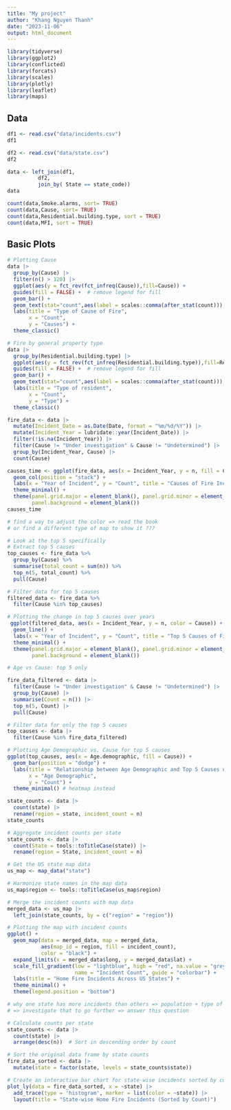 ```yaml
---
title: "My project"
author: "Khang Nguyen Thanh"
date: "2023-11-06"
output: html_document
---
```


```r
library(tidyverse)
library(ggplot2)
library(conflicted)
library(forcats)
library(scales)
library(plotly)
library(leaflet)
library(maps)
```

## Data

```r
df1 <- read.csv("data/incidents.csv")
df1 
```

```r
df2 <- read.csv("data/state.csv")
df2
```

```r
data <- left_join(df1,
          df2, 
          join_by( State == state_code)) 
data

```

```r
count(data,Smoke.alarms, sort= TRUE)
count(data,Cause, sort= TRUE)
count(data,Residential.building.type, sort = TRUE)
count(data,MFI, sort = TRUE)
```

## Basic Plots

```r
# Plotting Cause
data |> 
  group_by(Cause) |>
  filter(n() > 120) |> 
  ggplot(aes(y = fct_rev(fct_infreq(Cause)),fill=Cause)) +
  guides(fill = FALSE) +  # remove legend for fill 
  geom_bar() +
  geom_text(stat="count",aes(label = scales::comma(after_stat(count))), vjust = -0.5,size = 3) +
  labs(title = "Type of Cause of Fire",
       x = "Count",
       y = "Causes") +
  theme_classic() 
```

```r
# Fire by general property type 
data |> 
  group_by(Residential.building.type) |>
  ggplot(aes(y = fct_rev(fct_infreq(Residential.building.type)),fill=Residential.building.type)) +
  guides(fill = FALSE) +  # remove legend for fill 
  geom_bar() +
  geom_text(stat="count",aes(label = scales::comma(after_stat(count))), vjust = -0.5,size = 3) +
  labs(title = "Type of resident",
       x = "Count",
       y = "Type") +
  theme_classic() 
```

```r

fire_data <- data |>
  mutate(Incident_Date = as.Date(Date, format = "%m/%d/%Y")) |>
  mutate(Incident_Year = lubridate::year(Incident_Date)) |>
  filter(!is.na(Incident_Year)) |>
  filter(Cause != "Under investigation" & Cause != "Undetermined") |>
  group_by(Incident_Year, Cause) |>
  count(Cause)

causes_time <- ggplot(fire_data, aes(x = Incident_Year, y = n, fill = Cause)) +
  geom_col(position = "stack") +
  labs(x = "Year of Incident", y = "Count", title = "Causes of Fire Incidents Since 2012") +
  theme_minimal() +
  theme(panel.grid.major = element_blank(), panel.grid.minor = element_blank(),
        panel.background = element_blank())
causes_time

# find a way to adjust the color => read the book 
# or find a different type of map to show it ???
```

```r
# Look at the top 5 specifically 
# Extract top 5 causes
top_causes <- fire_data %>%
  group_by(Cause) %>%
  summarise(total_count = sum(n)) %>%
  top_n(5, total_count) %>%
  pull(Cause)

# Filter data for top 5 causes
filtered_data <- fire_data %>%
  filter(Cause %in% top_causes)

# Plotting the change in top 5 causes over years
 ggplot(filtered_data, aes(x = Incident_Year, y = n, color = Cause)) +
  geom_line() +
  labs(x = "Year of Incident", y = "Count", title = "Top 5 Causes of Fire Incidents Over the Years") +
  theme_minimal() +
  theme(panel.grid.major = element_blank(), panel.grid.minor = element_blank(),
        panel.background = element_blank())
```

```r
# Age vs Cause: top 5 only 

fire_data_filtered <- data |>
  filter(Cause != "Under investigation" & Cause != "Undetermined") |>
  group_by(Cause) |>
  summarise(Count = n()) |>
  top_n(5, Count) |>
  pull(Cause)

# Filter data for only the top 5 causes
top_causes <- data |>
  filter(Cause %in% fire_data_filtered)

# Plotting Age Demographic vs. Cause for top 5 causes
ggplot(top_causes, aes(x = Age.demographic, fill = Cause)) +
  geom_bar(position = "dodge") +
  labs(title = "Relationship between Age Demographic and Top 5 Causes of Incidents",
       x = "Age Demographic",
       y = "Count") +
  theme_minimal() # heatmap instead
```

```r
state_counts <- data |>
  count(state) |>
  rename(region = state, incident_count = n)
state_counts
```

```r
# Aggregate incident counts per state
state_counts <- data |>
  count(State = tools::toTitleCase(state)) |>
  rename(region = State, incident_count = n)

# Get the US state map data
us_map <- map_data("state")

# Harmonize state names in the map data
us_map$region <- tools::toTitleCase(us_map$region)

# Merge the incident counts with map data
merged_data <- us_map |>
  left_join(state_counts, by = c("region" = "region"))
```

```r

# Plotting the map with incident counts
ggplot() +
  geom_map(data = merged_data, map = merged_data,
           aes(map_id = region, fill = incident_count),
           color = "black") +
  expand_limits(x = merged_data$long, y = merged_data$lat) +
  scale_fill_gradient(low = "lightblue", high = "red", na.value = "grey50",
                      name = "Incident Count", guide = "colorbar") +
  labs(title = "Home Fire Incidents Across US States") +
  theme_minimal() +
  theme(legend.position = "bottom")

# why one state has more incidents than others => population + type of resident 
# => investigate that to go further => answer this question 

```

```r
# Calculate counts per state
state_counts <- data |>
  count(state) |>
  arrange(desc(n))  # Sort in descending order by count

# Sort the original data frame by state counts
fire_data_sorted <- data |>
  mutate(state = factor(state, levels = state_counts$state))  

# Create an interactive bar chart for state-wise incidents sorted by count
plot_ly(data = fire_data_sorted, x = ~state) |>
  add_trace(type = 'histogram', marker = list(color = ~state)) |>
  layout(title = "State-wise Home Fire Incidents (Sorted by Count)")

```
